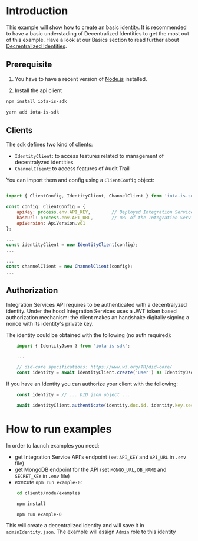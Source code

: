 # Introduction


This example will show how to create an basic identity. 
It is recommended to have a basic understading of Decentralized Identities to get the most out of this example. 
Have a look at our Basics section to read further about
[Decrentralized Identities](../basics/identity).

## Prerequisite

1. You have to have a recent version of [Node.js](https://nodejs.org/en/) installed.

2. Install the api client

<Tabs>
<TabItem value="npm" label="npm">

```bash
npm install iota-is-sdk
```

</TabItem>
<TabItem value="yarn" label="Yarn">

```bash
yarn add iota-is-sdk
```

</TabItem>
</Tabs>

## Clients

The sdk defines two kind of clients:
* `IdentityClient`: to access features related to management of decentralyzed identities
* `ChannelClient`: to access features of Audit Trail

You can import them and config using a `ClientConfig` object:

```js

import { ClientConfig, IdentityClient, ChannelClient } from 'iota-is-sdk';

const config: ClientConfig = {
    apiKey: process.env.API_KEY,        // Deployed Integration Services API KEY
    baseUrl: process.env.API_URL,       // URL of the Integration Services API 
    apiVersion: ApiVersion.v01
};

...
const identityClient = new IdentityClient(config);
...

...
const channelClient = new ChannelClient(config);
...


```

## Authorization

Integration Services API requires to be authenticated with a decentralyzed identity.
Under the hood Integration Services uses a JWT token based authorization mechanism: 
the client makes an handshake digitally signing a nonce with its identity's private key.

The identity could be obtained with the following (no auth required):

```js
    import { IdentityJson } from 'iota-is-sdk';

    ...

    // did-core specifications: https://www.w3.org/TR/did-core/
    const identity = await identityClient.create('User') as IdentityJson;
```

If you have an Identity you can authorize your client with the following:

```js
    const identity = // ... DID json object ...

    await identityClient.authenticate(identity.doc.id, identity.key.secret);
```

# How to run examples

In order to launch examples you need:

* get Integration Service API's endpoint (set `API_KEY` and `API_URL` in `.env` file)
* get MongoDB endpoint for the API (set `MONGO_URL`, `DB_NAME` and `SECRET_KEY` in `.env` file)
* execute `npm run example-0`:

```bash
    cd clients/node/examples

    npm install

    npm run example-0
```

This will create a decentralized identity and will save it in `adminIdentity.json`.
The example will assign `Admin` role to this identity  



